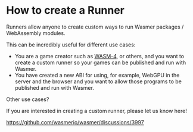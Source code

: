 # How to create a Runner

Runners allow anyone to create custom ways to run Wasmer packages / WebAssembly modules.

This can be incredibly useful for different use cases:
* You are a game creator such as [WASM-4](https://wasm4.org/), or others, and you want to create a custom runner so your games can be published and run with Wasmer.
* You have created a new ABI for using, for example, WebGPU in the server and the browser and you want to allow those programs to be published and run with Wasmer.

Other use cases?

If you are interested in creating a custom runner, please let us know here!

https://github.com/wasmerio/wasmer/discussions/3997
